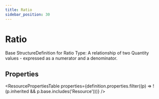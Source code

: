```yaml
---
title: Ratio
sidebar_position: 30
---
```



# Ratio

Base <Link to="/docs/api/fhir/resources/structuredefinition">StructureDefinition</Link> for <Link to="/docs/api/fhir/datatypes/ratio">Ratio</Link> Type: A relationship of two <Link to="/docs/api/fhir/datatypes/quantity">Quantity</Link> values - expressed as a numerator and a denominator.

<Tabs queryString="section">
  <TabItem value="schema" label="Schema" default>

## Properties

<ResourcePropertiesTable
  properties={definition.properties.filter((p) => !(p.inherited && p.base.includes('Resource')))}
/>

  </TabItem>

</Tabs>
